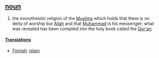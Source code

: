 == [[noun]] ==
# the monotheistic religion of the [[Muslim]]s which holds that there is no deity of worship but [[Allah]] and that [[Muhammad]] is his messenger; what was revealed has been compiled into the holy book called the [[Qur'an]].

==== [[Translations]] ====

*[[Finnish]]: [[islam]]